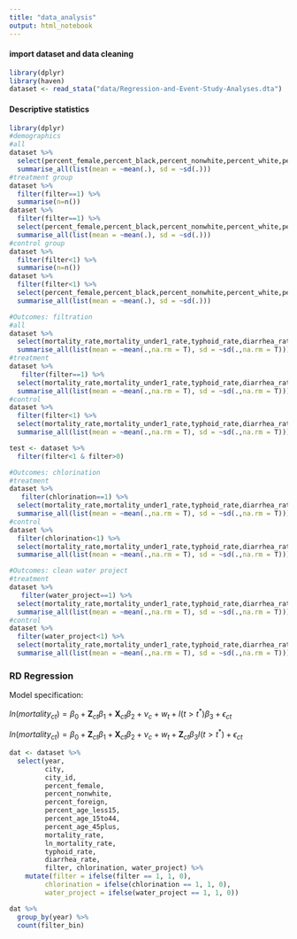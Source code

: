 ```yaml
---
title: "data_analysis"
output: html_notebook
---
```



#### import dataset and data cleaning
```r
library(dplyr)
library(haven)
dataset <- read_stata("data/Regression-and-Event-Study-Analyses.dta")
```


#### Descriptive statistics
```r
library(dplyr)
#demographics
#all
dataset %>%
  select(percent_female,percent_black,percent_nonwhite,percent_white,percent_other_nonwhite,percent_foreign,percent_age_less15,percent_age_15to44,percent_age_45plus) %>%
  summarise_all(list(mean = ~mean(.), sd = ~sd(.)))
#treatment group
dataset %>%
  filter(filter==1) %>%
  summarise(n=n())
dataset %>%
  filter(filter==1) %>%
  select(percent_female,percent_black,percent_nonwhite,percent_white,percent_other_nonwhite,percent_foreign,percent_age_less15,percent_age_15to44,percent_age_45plus) %>%
  summarise_all(list(mean = ~mean(.), sd = ~sd(.))) 
#control group
dataset %>%
  filter(filter<1) %>%
  summarise(n=n())
dataset %>%
  filter(filter<1) %>%
  select(percent_female,percent_black,percent_nonwhite,percent_white,percent_other_nonwhite,percent_foreign,percent_age_less15,percent_age_15to44,percent_age_45plus) %>%
  summarise_all(list(mean = ~mean(.), sd = ~sd(.)))

#Outcomes: filtration
#all
dataset %>%
  select(mortality_rate,mortality_under1_rate,typhoid_rate,diarrhea_rate) %>%
  summarise_all(list(mean = ~mean(.,na.rm = T), sd = ~sd(.,na.rm = T)))
#treatment
dataset %>%
   filter(filter==1) %>%
  select(mortality_rate,mortality_under1_rate,typhoid_rate,diarrhea_rate) %>%
  summarise_all(list(mean = ~mean(.,na.rm = T), sd = ~sd(.,na.rm = T)))
#control
dataset %>%
  filter(filter<1) %>%
  select(mortality_rate,mortality_under1_rate,typhoid_rate,diarrhea_rate) %>%
  summarise_all(list(mean = ~mean(.,na.rm = T), sd = ~sd(.,na.rm = T)))

test <- dataset %>%
  filter(filter<1 & filter>0)

#Outcomes: chlorination
#treatment
dataset %>%
   filter(chlorination==1) %>%
  select(mortality_rate,mortality_under1_rate,typhoid_rate,diarrhea_rate) %>%
  summarise_all(list(mean = ~mean(.,na.rm = T), sd = ~sd(.,na.rm = T)))
#control
dataset %>%
  filter(chlorination<1) %>%
  select(mortality_rate,mortality_under1_rate,typhoid_rate,diarrhea_rate) %>%
  summarise_all(list(mean = ~mean(.,na.rm = T), sd = ~sd(.,na.rm = T)))

#Outcomes: clean water project
#treatment
dataset %>%
   filter(water_project==1) %>%
  select(mortality_rate,mortality_under1_rate,typhoid_rate,diarrhea_rate) %>%
  summarise_all(list(mean = ~mean(.,na.rm = T), sd = ~sd(.,na.rm = T)))
#control
dataset %>%
  filter(water_project<1) %>%
  select(mortality_rate,mortality_under1_rate,typhoid_rate,diarrhea_rate) %>%
  summarise_all(list(mean = ~mean(.,na.rm = T), sd = ~sd(.,na.rm = T)))
```


### RD Regression

Model specification:

$ln(mortality_{ct}) = \beta_0 + \boldsymbol{Z}_{ct} \beta_1 + \boldsymbol{X}_{ct} \beta_2 + \nu_c + w_t + I(t > t^*) \beta_3 + \epsilon_{ct}$

$ln(mortality_{ct}) = \beta_0 + \boldsymbol{Z}_{ct} \beta_1 + \boldsymbol{X}_{ct} \beta_2 + \nu_c + w_t + \boldsymbol{Z}_{ct} \beta_3 I(t > t^*)  + \epsilon_{ct}$

```r
dat <- dataset %>% 
  select(year,
         city,
         city_id,
         percent_female,
         percent_nonwhite,
         percent_foreign,
         percent_age_less15,
         percent_age_15to44,
         percent_age_45plus, 
         mortality_rate,
         ln_mortality_rate,
         typhoid_rate,
         diarrhea_rate,
         filter, chlorination, water_project) %>% 
    mutate(filter = ifelse(filter == 1, 1, 0),
         chlorination = ifelse(chlorination == 1, 1, 0),
         water_project = ifelse(water_project == 1, 1, 0))

dat %>%
  group_by(year) %>%
  count(filter_bin)

```







